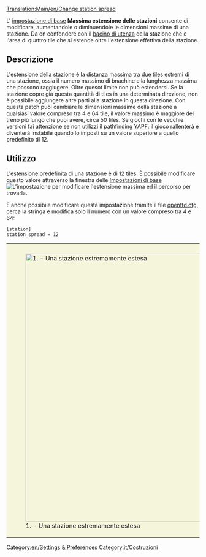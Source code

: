 [[Translation:Main/en/Change station spread]]

L' [[Main/en/Impostazioni base/It#Limiti|impostazione di base]] '''Massima estensione delle stazioni''' consente di modificare, aumentandole o diminuendole le dimensioni massime di una stazione. Da on confondere con il [[Main/it/Bacino di utenza|bacino di utenza]] della stazione che è l'area di quattro tile che si estende oltre l'estensione effettiva della stazione.

== Descrizione ==
L'estensione della stazione è la distanza massima tra due tiles estremi di una stazione, ossia il numero massimo di bnachine e la lunghezza massima che possono raggiugere. Oltre quesot limite non può estendersi. Se la stazione copre già questa quantità di tiles in una determinata direzione, non è possibile aggiungere altre parti alla stazione in questa direzione. Con questa patch puoi cambiare le dimensioni massime della stazione a qualsiasi valore compreso tra 4 e 64 tile, il valore massimo è maggiore del treno più lungo che puoi avere, circa 50 tiles. Se giochi con le vecchie versioni fai attenzione se non utilizzi il pathfinding [[Main/en/Yet Another Pathfinder|YAPF]]: il gioco rallenterà e diventerà instabile quando lo imposti su un valore superiore a quello predefinito di 12.

== Utilizzo ==
L'estensione predefinita di una stazione è di 12 tiles. È possibile modificare questo valore attraverso la finestra delle [[Main/en/Impostazioni di base/It#Limiti|Impostazioni di base]] 
[[File:en/ImpBaLimiti Estensione stazione.png|none|frame|L'impostazione per modificare l'estensione massima ed il percorso per trovarla.]]

È anche possibile modificare questa impostazione tramite il file [[Main/en/Openttd.cfg|openttd.cfg]], cerca la stringa e modifica solo il numero con un valore compreso tra 4 e 64:

<Pre>
[station]
station_spread = 12 
</pre>

{|style="border: 0px; margin: 5px auto 25px auto;"
|style="padding: 10px 10px 5px; 10px; background-color: #F5F5DC;"|[[File:en/ChangeStationSpread.png|thumb|center|700px|1. - Una stazione estremamente estesa]]
|}

[[Category:en/Settings & Preferences]]
[[Category:it/Costruzioni]]